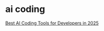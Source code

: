 # ai coding

[Best AI Coding Tools for Developers in 2025](https://www.builder.io/blog/best-ai-coding-tools)